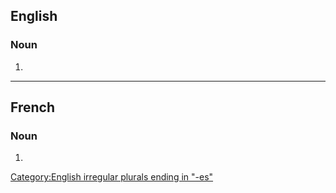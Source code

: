 ==English==

===Noun===
{{head|en|noun form}}

# {{plural of|en|dermatosis}}

[[Category:English irregular plurals ending in "-es"]]

----

==French==

===Noun===
{{head|fr|noun plural form|g=f}}

# {{plural of|fr|dermatose}}